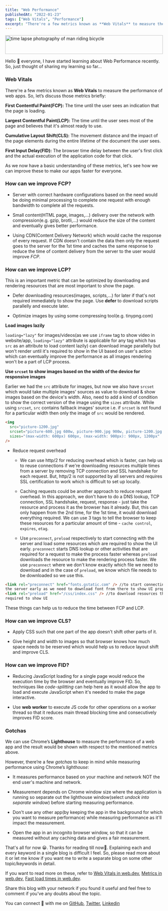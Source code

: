 ```yaml
---
title: "Web Performance"
publishedAt: "2022-01-23"
tags: ["Web Vitals", "Performance"]
excerpt: "There're a few metrics known as **Web Vitals** to measure the performance of web apps."
---
```


<Image
  src="/performance.jpg"
  width="100%"
  height="60px"
  layout="responsive"
  alt="time lapse photography of man riding bicycle"
/>

Hello 👋 everyone, I have started learning about Web Performance recently. So, just thought of sharing my learning so far…

### Web Vitals

There're a few metrics known as **Web Vitals** to measure the performance of web apps. So, let’s discuss those metrics briefly:

**First Contentful Paint(FCP):** The time until the user sees an indication that the page is loading.

**Largest Contentful Paint(LCP):** The time until the user sees most of the page and believes that it's almost ready to use.

**Cumulative Layout Shift(CLS):** The movement distance and the impact of the page elements during the entire lifetime of the document the user sees.

**First Input Delay(FID):** The browser time delay between the user's first click and the actual execution of the application code for that click.

As we now have a basic understanding of these metrics, let's see how we can improve these to make our apps faster for everyone.

### How can we improve FCP?

- Server with correct hardware configurations based on the need would be doing minimal processing to complete one request with enough bandwidth to complete all the requests.

- Small content(HTML page, images,...) delivery over the network with compression(e.g. gzip, brotli,...) would reduce the size of the content and eventually gives better performance.

- Using CDN(Content Delivery Network) which would cache the response of every request. If CDN doesn't contain the data then only the request goes to the server for the 1st time and caches the same response to reduce the time of content delivery from the server to the user would improve _FCP_.

### How can we improve LCP?

This is an important metric that can be optimized by downloading and rendering resources that are most important to show the page.

- Defer downloading resources(images, scripts,...) for later if that's not required immediately to show the page. Use **defer** to download scripts parallelly and execute later.

- Optimize images by using some compressing tool(e.g. tinypng.com)

**Load images lazily**

`loading="lazy"` for images/videos(as we use `iframe` tag to show video in website/app, `loading="lazy"` attribute is applicable for any tag which has `src` as an attribute to load content lazily) can download image parallelly but won't render until it's required to show in the UI based on user's action which can eventually improve the performance as all images rendering won't be a part of LCP process.

**Use `srcset` to show images based on the width of the device for responsive images**

Earlier we had the `src` attribute for images, but now we also have `srcset` which would take multiple images' sources as value to download & show images based on the device's width. Also, need to add a kind of condition to show the correct version of the image using the `sizes` attribute. While using `srcset`, `src` contains fallback images' source i.e. if `srcset` is not found for a particular width then only the image of `src` would be rendered.

```html
<img
  src="picture-1200.jpg"
  srcset="picture-600.jpg 600w, picture-900.jpg 900w, picture-1200.jpg 1200w"
  sizes="(max-width: 600px) 600px, (max-width: 900px): 900px, 1200px"
/>
```

- Reduce request overhead

  - We can use http/2 for reducing overhead which is faster, can help us to reuse connections if we're downloading resources multiple times from a server by removing TCP connection and SSL handshake for each request. But, http/2 is not supported by all servers and requires SSL certification to work which is difficult to set up locally.

  - Caching requests could be another approach to reduce request overhead. In this approach, we don't have to do a DNS lookup, TCP connection, SSL handshake, request, response - just take the resource and process it as the browser has it already. But, this can only happen from the 2nd time, for the 1st time, it would download everything required. We can use 3 tags to tell the browser to keep these resources for a particular amount of time - `cache control`, `expires`, `etag`.

  - Use `preconnect`, `preload` respectively to start connecting with the server and load some resources which are required to show the UI early. `preconnect` starts DNS lookup or other activities that are required for a request to make the process faster whereas `preload` downloads the resource to make the rendering process faster. We use `preconnect` where we don't know exactly which file we need to download and in the case of `preload`, we know which file needs to be downloaded so we use this.

```html
<link rel="preconnect" href="fonts.gstatic.com" /> //to start connecting with
the server early as we need to download font from there to show UI properly
<link rel="preload" href="/css/index.css" /> //to download resources that are
required to show UI
```

These things can help us to reduce the time between FCP and LCP.

### How can we improve CLS?

- Apply CSS such that one part of the app doesn't shift other parts of it.

- Give height and width to images so that browser knows how much space needs to be reserved which would help us to reduce layout shift and improve CLS.

### How can we improve FID?

- Reducing JavaScript loading for a single page would reduce the execution time by the browser and eventually improve FID. So, techniques like _code-splitting_ can help here as it would allow the app to load and execute JavaScript when it's needed to make the page interactive.

- Use **web worker** to execute JS code for other operations on a worker thread so that it reduces main thread blocking time and consecutively improves FID score.

### Gotchas

We can use Chrome’s **Lighthouse** to measure the performance of a web app and the result would be shown with respect to the mentioned metrics above.

However, there’re a few _gotchas_ to keep in mind while measuring performance using Chrome’s _lighthouse_:

- It measures performance based on your machine and network NOT the end user's machine and network.

- Measurement depends on Chrome window size where the application is running so separate out the lighthouse window(select _undock into separate window_) before starting measuring performance.

- Don't use any other app(by keeping the app in the background for which you want to measure performance) while measuring performance as it'll impact the measurement.

- Open the app in an incognito browser window, so that it can be measured without any caching data and gives a fair measurement.

That's all for now 😀. Thanks for reading till now🙏. Explaining each and every keyword in a single blog is difficult I feel. So, please read more about it or let me know if you want me to write a separate blog on some other topic/keywords in detail.

If you want to read more on these, refer to [Web Vitals in web.dev](https://web.dev/learn-web-vitals/), [Metrics in web.dev](https://web.dev/metrics/), [Fast load times in web.dev](https://web.dev/fast/).

Share this blog with your network if you found it useful and feel free to comment if you've any doubts about the topic.

You can connect 👋 with me on [GitHub](https://github.com/sjsouvik), [Twitter](https://twitter.com/sjsouvik), [Linkedin](https://www.linkedin.com/in/souvik-jana)
